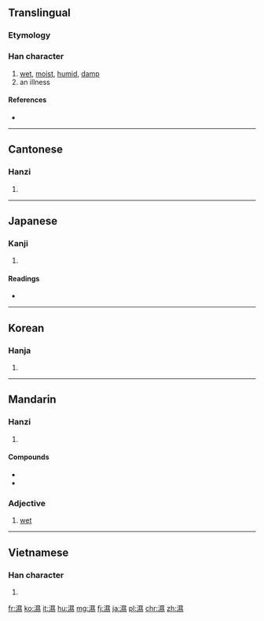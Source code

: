 {{also|湿}}
==Translingual==

===Etymology===
{{Han compound|水|㬎|t1=water|ls=psc}}

===Han character===
{{Han char|rn=85|rad=水|as=14|sn=17|four=36133|canj=EAVF}}

# [[wet]], [[moist]], [[humid]], [[damp]]
# an illness

====References====
* {{Han ref|kx=0655.220|dkj=18483|dj=1065.200|hdz=31769.080|uh=6FD5|ud=28629|bh=C0E3|bd=49379}}

----

==Cantonese==

===Hanzi===
{{yue-hanzi|jyut=sap1|y=sap1|sim=湿}}

# {{defn|lang=yue|sort=水14}}

----

==Japanese==

===Kanji===
{{ja-kanji|grade=|rs=水14|style=ky|shin=湿}}

# {{defn|lang=ja|sort=水14}}

====Readings====
* {{ja-readings|on=[[しつ]] (shitsu), [[しゅう]] (shū)|kun=[[しめる]] (shimeru)}}

----

==Korean==

===Hanja===
{{ko-hanja|hangeul=습|eumhun=|rv=seup|mr=sŭp|y=sup}}

# {{defn|lang=ko|sort=水14}}

----

==Mandarin==

===Hanzi===
{{cmn-hanzi|sim=湿|pin=[[qì]] ([[qi4]]), [[shī]] ([[shi1]]), [[tà]] ([[ta4]]), [[xí]] ([[xi2]])|wg=ch'i<sup>4</sup>, shih<sup>1</sup>, t'a<sup>4</sup>, hsi<sup>2</sup>}}

# {{defn|lang=cmn|sort=水14}}

====Compounds====
* {{zh-l|潮濕|tr=cháoshī}}
* {{zh-l|濕潤|tr=shīlùn}}

===Adjective===
{{cmn-adj|sim=湿|pin=shī|pint=shi1}}

# [[wet]]

----

==Vietnamese==

===Han character===
{{vi-hantu|thấp|rs=水14}}

# {{defn|lang=vi|sort=水14}}

[[fr:濕]]
[[ko:濕]]
[[it:濕]]
[[hu:濕]]
[[mg:濕]]
[[fj:濕]]
[[ja:濕]]
[[pl:濕]]
[[chr:濕]]
[[zh:濕]]